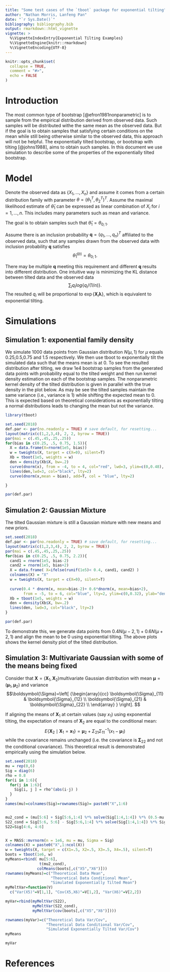 ```yaml
---
title: "Some test cases of the `tboot` package for exponential tilting"
author: "Nathan Morris, Lanfeng Pan"
date: "`r Sys.Date()`"
bibliography: bibliography.bib
output: rmarkdown::html_vignette
vignette: >
  %\VignetteIndexEntry{Exponential Tilting Examples}
  %\VignetteEngine{knitr::rmarkdown}
  %\VignetteEncoding{UTF-8}
---
```


```r
knitr::opts_chunk$set(
  collapse = TRUE,
  comment = "#>",
  echo = FALSE
)
```

# Introduction
The most common type of bootstrap [@efron1981nonparametric] is to sample from the empirical distribution derived from observed data. Such samples will be distributed withe the same mean as the observed data. But if the goal is to obtain samples that satisfying certain conditions on the mean while still being otherwise similar to the observed data, this approach will not be helpful. The exponentially tilted bootstrap, or bootstrap with tilting [@johns1988], aims to  obtain such samples. In this document we use simulation to describe some of the properties of the exponentially tilted bootstrap.



# Model
Denote the observed data as $\{X_1, \ldots, X_n\}$ and assume it comes from a certain distribution family with parameter $\theta=(\theta_1^T, \theta_2^T)^T$. Assume the maximal likelihood estimate of $\hat{\theta}_1$ can be expressed as linear combination of $X_i$ for $i=1,\ldots,n$. This includes many parameters such as mean and variance. 
 
The goal is to obtain samples such that $\hat{\theta}_1 = \theta_{0;1}$.

Assume there is an inclusion probability 
$\boldsymbol{q}=(q_1,\ldots,q_n)^T$ affiliated to the observed data, such that any samples drawn from the observed data with inclusion probability $\boldsymbol{q}$ satisfies 
$$
\hat{\theta}_1^{(b)} = \theta_{0;1}.
$$

There may be multiple $\boldsymbol{q}$ meeting this requirement and different $\boldsymbol{q}$ results into different distribution.
One intuitive way is minimizing the KL distance between tilted data and the observed data
$$
\sum_i q_i log\{q_i/(1/n)\}.
$$
The resulted $q_i$ will be proportional to $\exp\{\boldsymbol{X}_i \boldsymbol{\lambda}\}$, which is equivalent to exponential tilting.


# Simulations

## Simulation 1: exponential family density
We simulate 1000 data points from Gaussian distribution $N(\mu, 1)$ for $\mu$ equals 0.25,0.5,0.75 and 1.5 respectively. We then use tboot to exponentially tilt the simulated data such that the means mean is at 0. To see the resulted distribution after tilting, we draw 1e4 bootstrap samples from the generated data points with probability equal to the tilted weight and then run kernel density estimation on each of the bootstrap samples.
The nonparametric kernel density of the tilted distribution is given in parallel with the true density in the plot below. As may be see the tilted samples maintain the same variance (i.e., variance is 1) while shifting the expected mean to 0. This is expected based on theoretical considerations as exponentially tilting a normal distributions leads to changing the mean but not the variance.

```r
library(tboot)

```

```r

set.seed(2018)
def.par <- par(no.readonly = TRUE) # save default, for resetting...
layout(matrix(c(1,2,3,4), 2, 2, byrow = TRUE))
par(mai = c(.45,.45,.25,.25))
for(bias in c(0.25, .5, 0.75, 1.5)){
  X = data.frame(X=rnorm(1e5, bias))
  w = tweights(X, target = c(X=0), silent=T)
  Xb = tboot(1e5, weights = w)
  den = density(Xb$X, bw=.2)
  curve(dnorm(x), from = -4, to = 4, col="red", lwd=3, ylim=c(0,0.48), ylab="density")
  lines(den,lwd=3, col="black", lty=2)
  curve(dnorm(x,mean = bias), add=T, col = "blue", lty=2)

}

par(def.par)

```




## Simulation 2: Gaussian Mixture

The tilted Gaussian mixture is still a Gaussian mixture with new means and new priors.


```r
set.seed(2018)
def.par <- par(no.readonly = TRUE) # save default, for resetting...
layout(matrix(c(1,2,3,4), 2, 2, byrow = TRUE))
par(mai = c(.45,.45,.25,.25))
for(bias in c(0.25, .5, 0.75, 2.2)){
  cand1 = rnorm(1e5, bias-2)
  cand2 = rnorm(1e5, bias+2)
  X = data.frame( X=ifelse(runif(1e5)< 0.4, cand1, cand2) )
  colnames(X) = "X"
  w = tweights(X, target = c(X=0), silent=T)
  
  curve(0.4 * dnorm(x, mean=bias-2)+ 0.6*dnorm(x, mean=bias+2),
        from = -5, to = 6, col="blue", lty=2, ylim=c(0,0.32), ylab="density")
  Xb = tboot(1e5, weights = w)
  den = density(Xb$X, bw=.2)
  lines(den, lwd=3, col="black", lty=2)
}

par(def.par)
```

To demonstrate this, we generate data points from $0.4N(\mu-2, 1)+0.6N(\mu+2,1)$ and align the mean to be 0 using exponential tilting. The above plots shows the kernel density plot of the tilted distribution.



## Simulation 3: Multivariate Gaussian with some of the means being fixed

Consider that $\boldsymbol{X}=(\boldsymbol{X}_1,\boldsymbol{X}_2)$multivariate Gaussian distribution with mean $\boldsymbol{\mu}=(\boldsymbol{\mu}_1,\boldsymbol{\mu}_2)$ and variance $$\boldsymbol{\Sigma}=\left[ {\begin{array}{cc}
   \boldsymbol{\Sigma}_{11} & \boldsymbol{\Sigma}_{12} \\
   \boldsymbol{\Sigma}_{21} & \boldsymbol{\Sigma}_{22} \\
  \end{array} } \right].
  $$ 

If aligning the means of $\boldsymbol{X}_1$ at certain values (say $x_1$) using exponential tilting, the expectation of means of $\boldsymbol{X}_2$ are equal to the conditional mean: 
$$
E\{\boldsymbol{X}_2 \mid \boldsymbol{X}_1=\boldsymbol{x}_1\}=\boldsymbol{\mu}_2 +\Sigma_{21}\Sigma_{11}^{-1}(x_1-\boldsymbol{\mu}_1)
$$
while the covariance remains unchanged (i.e. the covariance is 
$\boldsymbol{\Sigma}_{22}$ and not the conditional covariance). This theoretical result is demonstrated empirically using the simulation below.




```r
set.seed(2018)
mu = rep(0,6)
Sig = diag(6)
rho = 0.8
for(i in 1:6){
  for(j in 1:6){
    Sig[i, j ] = rho^(abs(i-j) )
  }
}
names(mu)=colnames(Sig)=rownames(Sig)= paste0("X",1:6)


mu2_cond = (mu[5:6] + Sig[5:6,1:4] %*% solve(Sig[1:4,1:4]) %*% (0.5-mu[1:4]))
S22_cond = Sig[5:6, 5:6] - Sig[5:6,1:4] %*% solve(Sig[1:4,1:4]) %*% Sig[1:4, 5:6]
S22=Sig[4:6, 4:6] 


X = MASS::mvrnorm(n = 1e6, mu = mu, Sigma = Sig)
colnames(X) = paste0("X",1:ncol(X))
w = tweights(X, target = c(X1=.5, X2=.5, X3=.5, X4=.5), silent=T)
boots = tboot(1e6, w)
myMeans=rbind( mu[5:6],
               t(mu2_cond),
              colMeans(boots[,c("X5","X6")]))
rownames(myMeans)=c("Theoretical Data Mean",
                    "Theoretical Data Conditional Mean", 
                    "Simulated Exponentially Tilted Mean")
myMeltVar=function(V) 
  c("Var(X5)"=V[1,1], "Cov(X5,X6)"=V[1,2], "Var(X6)"=V[2,2])

myVar=rbind(myMeltVar(S22),
            myMeltVar(S22_cond),
            myMeltVar(cov(boots[,c("X5","X6")])))

rownames(myVar)=c("Theoretical Data Var/Cov",
                  "Theoretical Data Conditional Var/Cov", 
                  "Simulated Exponentially Tilted Var/Cov")
myMeans

myVar

```


# References


